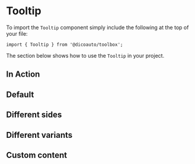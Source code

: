 
<Meta of={TooltipStories} />

# Tooltip

To import the `Tooltip` component simply include the following at the top of your file:

```
import { Tooltip } from '@dicoauto/toolbox';
```

The section below shows how to use the `Tooltip` in your project.

## In Action

<Canvas of={TooltipStories.InAction} />

## Default

<Canvas of={TooltipStories.Default} />

## Different sides

<Canvas of={TooltipStories.DifferentSides} />

## Different variants

<Canvas of={TooltipStories.DifferentVariants} />

## Custom content

<Canvas of={TooltipStories.CustomContent} />
